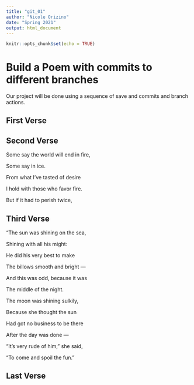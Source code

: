 ```yaml
---
title: "git_01"
author: "Nicole Orizino"
date: "Spring 2021"
output: html_document
---
```


```r
knitr::opts_chunk$set(echo = TRUE)
```
# Build a Poem with commits to different branches
Our project will be done using a sequence of save and commits and branch actions.
<!-- Do not modify or change any text in "!--" bracketed areas such as this --- these are instructions to
you, if you change any of this the git program will notice it and compromise your git merging strategy !-->

## First Verse 
<!--Put the first five lines of a poem by Lewis Carrol in this section!-->

## Second Verse
<!--Put the first five lines of a poem by Robert Frost here!-->

Some say the world will end in fire,


Some say in ice.


From what I’ve tasted of desire


I hold with those who favor fire.


But if it had to perish twice,


## Third Verse
<!--Put the first two verses of The Walrus and the Carpenter here!-->

"The sun was shining on the sea,


Shining with all his might:


He did his very best to make


The billows smooth and bright —


And this was odd, because it was


The middle of the night.


The moon was shining sulkily,


Because she thought the sun


Had got no business to be there


After the day was done —


“It’s very rude of him,” she said,


“To come and spoil the fun.”


## Last Verse
<!--Put a short poem of your choice 8-20 lines,here!-->
